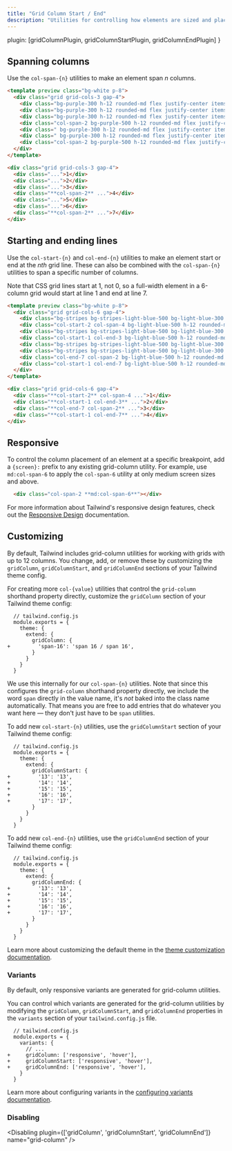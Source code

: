 ```yaml
---
title: "Grid Column Start / End"
description: "Utilities for controlling how elements are sized and placed across grid columns."
---
```



  plugin: [gridColumnPlugin, gridColumnStartPlugin, gridColumnEndPlugin]
}

## Spanning columns

Use the `col-span-{n}` utilities to make an element span _n_ columns.

```html purple
<template preview class="bg-white p-8">
  <div class="grid grid-cols-3 gap-4">
    <div class="bg-purple-300 h-12 rounded-md flex justify-center items-center text-white text-2xl font-extrabold">1</div>
    <div class="bg-purple-300 h-12 rounded-md flex justify-center items-center text-white text-2xl font-extrabold">2</div>
    <div class="bg-purple-300 h-12 rounded-md flex justify-center items-center text-white text-2xl font-extrabold">3</div>
    <div class="col-span-2 bg-purple-500 h-12 rounded-md flex justify-center items-center text-white text-2xl font-extrabold">4</div>
    <div class=" bg-purple-300 h-12 rounded-md flex justify-center items-center text-white text-2xl font-extrabold">5</div>
    <div class=" bg-purple-300 h-12 rounded-md flex justify-center items-center text-white text-2xl font-extrabold">6</div>
    <div class="col-span-2 bg-purple-500 h-12 rounded-md flex justify-center items-center text-white text-2xl font-extrabold">7</div>
  </div>
</template>

<div class="grid grid-cols-3 gap-4">
  <div class="...">1</div>
  <div class="...">2</div>
  <div class="...">3</div>
  <div class="**col-span-2** ...">4</div>
  <div class="...">5</div>
  <div class="...">6</div>
  <div class="**col-span-2** ...">7</div>
</div>
```

## Starting and ending lines

Use the `col-start-{n}` and `col-end-{n}` utilities to make an element start or end at the _nth_ grid line. These can also be combined with the `col-span-{n}` utilities to span a specific number of columns.

Note that CSS grid lines start at 1, not 0, so a full-width element in a 6-column grid would start at line 1 and end at line 7.

```html lightBlue
<template preview class="bg-white p-8">
  <div class="grid grid-cols-6 gap-4">
    <div class="bg-stripes bg-stripes-light-blue-500 bg-light-blue-300 bg-opacity-25 h-12 rounded-md flex items-center justify-center text-white text-2xl font-extrabold"></div>
    <div class="col-start-2 col-span-4 bg-light-blue-500 h-12 rounded-md flex items-center justify-center text-white text-2xl font-extrabold">1</div>
    <div class="bg-stripes bg-stripes-light-blue-500 bg-light-blue-300 bg-opacity-25 h-12 rounded-md flex items-center justify-center text-white text-2xl font-extrabold"></div>
    <div class="col-start-1 col-end-3 bg-light-blue-500 h-12 rounded-md flex items-center justify-center text-white text-2xl font-extrabold">2</div>
    <div class="bg-stripes bg-stripes-light-blue-500 bg-light-blue-300 bg-opacity-25 h-12 rounded-md flex items-center justify-center text-white text-2xl font-extrabold"></div>
    <div class="bg-stripes bg-stripes-light-blue-500 bg-light-blue-300 bg-opacity-25 h-12 rounded-md flex items-center justify-center text-white text-2xl font-extrabold"></div>
    <div class="col-end-7 col-span-2 bg-light-blue-500 h-12 rounded-md flex items-center justify-center text-white text-2xl font-extrabold">3</div>
    <div class="col-start-1 col-end-7 bg-light-blue-500 h-12 rounded-md flex items-center justify-center text-white text-2xl font-extrabold">4</div>
  </div>
</template>

<div class="grid grid-cols-6 gap-4">
  <div class="**col-start-2** col-span-4 ...">1</div>
  <div class="**col-start-1 col-end-3** ...">2</div>
  <div class="**col-end-7 col-span-2** ...">3</div>
  <div class="**col-start-1 col-end-7** ...">4</div>
</div>
```

## Responsive

To control the column placement of an element at a specific breakpoint, add a `{screen}:` prefix to any existing grid-column utility. For example, use `md:col-span-6` to apply the `col-span-6` utility at only medium screen sizes and above.

```html
  <div class="col-span-2 **md:col-span-6**"></div>
```

For more information about Tailwind's responsive design features, check out the [Responsive Design](/docs/responsive-design) documentation.

## Customizing

By default, Tailwind includes grid-column utilities for working with grids with up to 12 columns. You change, add, or remove these by customizing the `gridColumn`, `gridColumnStart`, and `gridColumnEnd` sections of your Tailwind theme config.

For creating more `col-{value}` utilities that control the `grid-column` shorthand property directly, customize the `gridColumn` section of your Tailwind theme config:

```diff-js
  // tailwind.config.js
  module.exports = {
    theme: {
      extend: {
        gridColumn: {
+         'span-16': 'span 16 / span 16',
        }
      }
    }
  }
```

We use this internally for our `col-span-{n}` utilities. Note that since this configures the `grid-column` shorthand property directly, we include the word `span` directly in the value name, it's _not_ baked into the class name automatically. That means you are free to add entries that do whatever you want here — they don't just have to be `span` utilities.

To add new `col-start-{n}` utilities, use the `gridColumnStart` section of your Tailwind theme config:

```diff-js
  // tailwind.config.js
  module.exports = {
    theme: {
      extend: {
        gridColumnStart: {
+         '13': '13',
+         '14': '14',
+         '15': '15',
+         '16': '16',
+         '17': '17',
        }
      }
    }
  }
```

To add new `col-end-{n}` utilities, use the `gridColumnEnd` section of your Tailwind theme config:

```diff-js
  // tailwind.config.js
  module.exports = {
    theme: {
      extend: {
        gridColumnEnd: {
+         '13': '13',
+         '14': '14',
+         '15': '15',
+         '16': '16',
+         '17': '17',
        }
      }
    }
  }
```

Learn more about customizing the default theme in the [theme customization documentation](/docs/theme#customizing-the-default-theme).

### Variants

By default, only responsive variants are generated for grid-column utilities.

You can control which variants are generated for the grid-column utilities by modifying the `gridColumn`, `gridColumnStart`, and `gridColumnEnd` properties in the `variants` section of your `tailwind.config.js` file.

```diff-js
  // tailwind.config.js
  module.exports = {
    variants: {
      // ...
+     gridColumn: ['responsive', 'hover'],
+     gridColumnStart: ['responsive', 'hover'],
+     gridColumnEnd: ['responsive', 'hover'],
    }
  }
```

Learn more about configuring variants in the [configuring variants documentation](/docs/configuring-variants/).

### Disabling

<Disabling plugin={['gridColumn', 'gridColumnStart', 'gridColumnEnd']} name="grid-column" />
